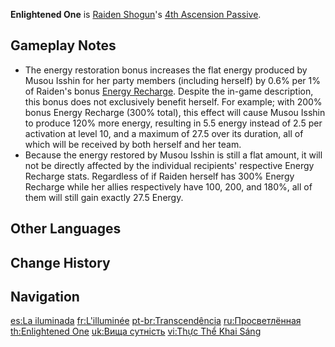 {{Talent Infobox
|image         = Talent Enlightened One.png
|character     = Raiden Shogun
|type          = 4th Ascension Passive
|info          = Each 1% above 100% Energy Recharge that the Raiden Shogun possesses grants her:
* 0.6% greater [[Energy]] restoration from '''[[Secret Art: Musou Shinsetsu|Musou Isshin]]'''
* 0.4% {{Color|Electro DMG Bonus}}.
|scale_att1    = Energy Recharge
|utility1      = Energy
|utility2      = Electro DMG Bonus
}}
'''Enlightened One''' is [[Raiden Shogun]]'s [[4th Ascension Passive]].

==Gameplay Notes==
* The energy restoration bonus increases the flat energy produced by Musou Isshin for her party members (including herself) by 0.6% per 1% of Raiden's bonus [[Attributes#Energy Recharge|Energy Recharge]]. Despite the in-game description, this bonus does not exclusively benefit herself. For example; with 200% bonus Energy Recharge (300% total), this effect will cause Musou Isshin to produce 120% more energy, resulting in 5.5 energy instead of 2.5 per activation at level 10, and a maximum of 27.5 over its duration, all of which will be received by both herself and her team.
* Because the energy restored by Musou Isshin is still a flat amount, it will not be directly affected by the individual recipients' respective Energy Recharge stats. Regardless of if Raiden herself has 300% Energy Recharge while her allies respectively have 100, 200, and 180%, all of them will still gain exactly 27.5 Energy.

==Other Languages==
{{Other Languages
|en      = Enlightened One
|zhs     = 殊胜之御体
|zhs_rm  = Shūshèng zhī Yùtǐ
|zht     = 殊勝之御體
|zht_rm  = Shūshèng zhī Yùtǐ
|zh_tl   = 
|ja      = 殊勝な御体
|ja_rm   = Shushou-na Gotai{{Assumed}}
|ja_tl   = Admirable Body
|ko      = 비범한 옥체
|ko_rm   = Bibeomhan Okche
|ko_tl   = Extraordinary Royal Body
|es      = La iluminada
|es_tl   = The Enlightened One
|fr      = L'illuminée
|fr_tl   = The Enlightened One
|ru      = Просветлённая
|ru_tl   = Bright
|ru_note = {{lang|ru=Просветлённая|mini=1}} is a feminine adjective.
|th      = Enlightened One
|vi      = Thực Thể Khai Sáng
|vi_tl   = Enlightened Entity
|de      = Wahre Erleuchtung
|de_tl   = True Enlighenment
|id      = Enlightened One
|pt      = Transcendência
|pt_tl   = 
|tr      = Aydınlanmış
|tr_tl   = 
|it      = L'illuminata
|it_tl   = The Enlightened One
}}

==Change History==
{{Change History|2.1}}

==Navigation==
{{Talent Navbox|Raiden Shogun}}

[[es:La iluminada]]
[[fr:L'illuminée]]
[[pt-br:Transcendência]]
[[ru:Просветлённая]]
[[th:Enlightened One]]
[[uk:Вища сутність]]
[[vi:Thực Thể Khai Sáng]]